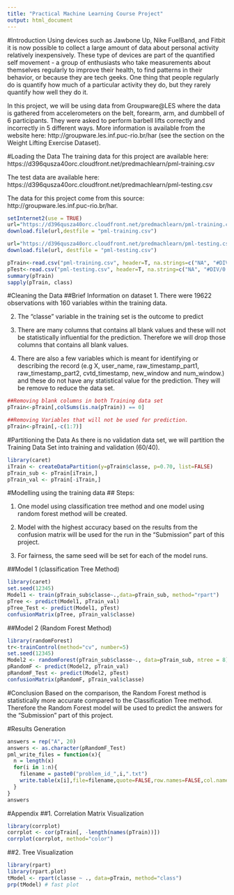 ```yaml
---
title: "Practical Machine Learning Course Project"
output: html_document
---
```

#Introduction
Using devices such as Jawbone Up, Nike FuelBand, and Fitbit it is now possible to collect a large amount of data about personal activity relatively inexpensively. These type of devices are part of the quantified self movement - a group of enthusiasts who take measurements about themselves regularly to improve their health, to find patterns in their behavior, or because they are tech geeks. One thing that people regularly do is quantify how much of a particular activity they do, but they rarely quantify how well they do it.

In this project, we will be using data from Groupware@LES where the data is gathered from accelerometers on the belt, forearm, arm, and dumbbell of 6 participants. They were asked to perform barbell lifts correctly and incorrectly in 5 different ways. More information is available from the website here: http://groupware.les.inf.puc-rio.br/har (see the section on the Weight Lifting Exercise Dataset).

#Loading the Data 
The training data for this project are available here: 
https://d396qusza40orc.cloudfront.net/predmachlearn/pml-training.csv

The test data are available here: 
https://d396qusza40orc.cloudfront.net/predmachlearn/pml-testing.csv

The data for this project come from this source: http://groupware.les.inf.puc-rio.br/har.
```r
setInternet2(use = TRUE)
url="https://d396qusza40orc.cloudfront.net/predmachlearn/pml-training.csv"
download.file(url,destfile = "pml-training.csv")

url="https://d396qusza40orc.cloudfront.net/predmachlearn/pml-testing.csv"
download.file(url, destfile = "pml-testing.csv")

pTrain<-read.csv("pml-training.csv", header=T, na.strings=c("NA", "#DIV/0!"))
pTest<-read.csv("pml-testing.csv", header=T, na.string=c("NA", "#DIV/0!"))
summary(pTrain)
sapply(pTrain, class)
```

#Cleaning the Data
##Brief Information on dataset
1. There were 19622 observations with 160 variables within the training data.

2. The "classe" variable in the training set is the outcome to predict

3. There are many columns that contains all blank values and these will not be statistically influential for the prediction. Therefore we will drop those columns that contains all blank values.

4. There are also a few variables which is meant for identifying or describing the record (e.g X, user_name, raw_timestamp_part1, raw_timestamp_part2, cvtd_timestamp, new_window and num_window.) and these do not have any statistical value for the prediction. They will be remove to reduce the data set.

```r
##Removing blank columns in both Training data set
pTrain<-pTrain[,colSums(is.na(pTrain)) == 0]

##Removing Variables that will not be used for prediction.
pTrain<-pTrain[,-c(1:7)]

```

#Partitioning the Data 
As there is no validation data set, we will partition the Training Data Set into training and validation (60/40).
```r
library(caret)
iTrain <- createDataPartition(y=pTrain$classe, p=0.70, list=FALSE)
pTrain_sub <- pTrain[iTrain,]
pTrain_val <- pTrain[-iTrain,]
```


#Modelling using the training data
## Steps:

1. One model using classification tree method and one model using random forest method will be created.

2. Model with the highest accuracy based on the results from the confusion matrix will be used for the run in the "Submission" part of this project.

3. For fairness, the same seed will be set for each of the model runs.

##Model 1 (classification Tree Method)
```r
library(caret)
set.seed(12345)
Model1 <- train(pTrain_sub$classe~.,data=pTrain_sub, method="rpart")
pTree <- predict(Model1, pTrain_val)
pTree_Test <- predict(Model1, pTest)
confusionMatrix(pTree, pTrain_val$classe)

```

##Model 2 (Random Forest Method)
```r
library(randomForest)
tr<-trainControl(method="cv", number=5)
set.seed(12345)
Model2 <- randomForest(pTrain_sub$classe~., data=pTrain_sub, ntree = 8)
pRandomF <- predict(Model2, pTrain_val)
pRandomF_Test <- predict(Model2, pTest)
confusionMatrix(pRandomF, pTrain_val$classe)
```

#Conclusion
Based on the comparison, the Random Forest method is statistically more accurate compared to the Classification Tree method. Therefore the Random Forest model will be used to predict the answers for the "Submission" part of this project. 

#Results Generation
```r
answers = rep("A", 20)
answers <- as.character(pRandomF_Test)
pml_write_files = function(x){
  n = length(x)
  for(i in 1:n){
    filename = paste0("problem_id_",i,".txt")
    write.table(x[i],file=filename,quote=FALSE,row.names=FALSE,col.names=FALSE)
  }
}
answers
```

#Appendix 
##1. Correlation Matrix Visualization
```r
library(corrplot)
corrplot <- cor(pTrain[, -length(names(pTrain))])
corrplot(corrplot, method="color")
```

##2. Tree Visualization
```r
library(rpart)
library(rpart.plot)
tModel <- rpart(classe ~ ., data=pTrain, method="class")
prp(tModel) # fast plot
```